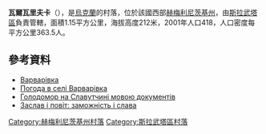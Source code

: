 {{coord|50|12|40|N|26|53|37|E|scale:100000|display=title}}

'''瓦爾瓦里夫卡'''（{{lang-uk|Варварівка}}），是[[烏克蘭|烏克蘭]]的村落，位於該國西部[[赫梅利尼茨基州|赫梅利尼茨基州]]，由[[斯拉武塔區|斯拉武塔區]]負責管轄，面積1.15平方公里，海拔高度212米，2001年人口418，人口密度每平方公里363.5人。

==參考資料==
* [http://w1.c1.rada.gov.ua/pls/z7502/A005?rdat1=21.05.2014&rf7571=36584 Варварівка]
* [http://weather.in.ua/ua/hmel'nickaja/2512 Погода в селі Варварівка] {{Wayback|url=http://weather.in.ua/ua/hmel%27nickaja/2512 |date=20160305102113 }}
* [https://web.archive.org/web/20150924102559/http://www.slavuta-mvk.info/syte/text/arhiv/print.php?id=7 Голодомор на Славутчині мовою документів]
* [http://istvolyn.info/index.php?option=com_content&view=article&id=2571:-------&catid=15&Itemid=17 Заслав і повіт: заможність і слава] {{Wayback|url=http://istvolyn.info/index.php?option=com_content&view=article&id=2571:-------&catid=15&Itemid=17 |date=20160322095853 }}

{{DEFAULTSORT:Варварівка}}
[[Category:赫梅利尼茨基州村落|Category:赫梅利尼茨基州村落]]
[[Category:斯拉武塔區村落|Category:斯拉武塔區村落]]


{{Khmelnytskyi-geo-stub}}